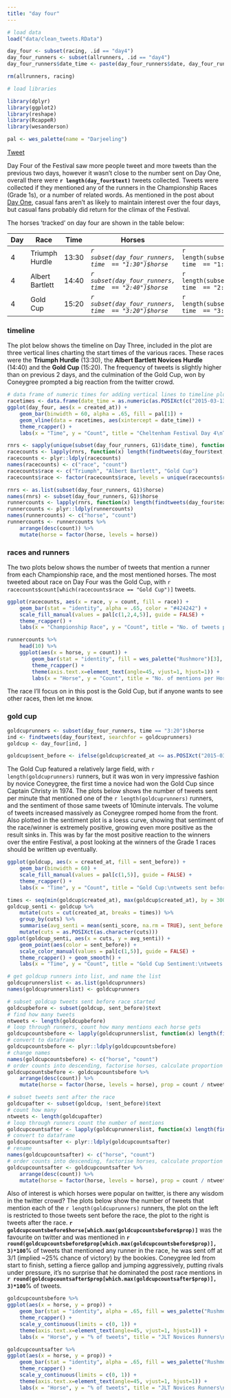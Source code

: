 ```yaml
---
title: "day four"
---
```


```r
# load data
load("data/clean_tweets.RData")

day_four <- subset(racing, .id == "day4")
day_four_runners <- subset(allrunners, .id == "day4")
day_four_runners$date_time <- paste(day_four_runners$date, day_four_runners$time)

rm(allrunners, racing)
```

```r
# load libraries

library(dplyr)
library(ggplot2)
library(reshape)
library(RcappeR)
library(wesanderson)

pal <- wes_palette(name = "Darjeeling")
```
<a href="https://twitter.com/share" class="twitter-share-button" data-url="http://durtal.github.io/cheltenham-festival-2015-twitter/day_four.html" data-text="Cheltenham Festival 2015 Day Four, Twitter Analysis" data-via="UTVilla" data-related="_RcappeR" data-hashtags="rstats,CheltenhamFestival">Tweet</a>
<script>!function(d,s,id){var js,fjs=d.getElementsByTagName(s)[0],p=/^http:/.test(d.location)?'http':'https';if(!d.getElementById(id)){js=d.createElement(s);js.id=id;js.src=p+'://platform.twitter.com/widgets.js';fjs.parentNode.insertBefore(js,fjs);}}(document, 'script', 'twitter-wjs');</script>

Day Four of the Festival saw more people tweet and more tweets than the previous two days, however it wasn't close to the number sent on Day One, overall there were **`r length(day_four$text)`** tweets collected.  Tweets were collected if they mentioned any of the runners in the Championship Races (Grade 1s), or a number of related words.  As mentioned in the post about [Day One](day_one.html), casual fans aren't as likely to maintain interest over the four days, but casual fans probably did return for the climax of the Festival.

The horses 'tracked' on day four are shown in the table below:

Day | Race | Time | Horses | n
----|------|------|--------|----
4 | Triumph Hurdle | 13:30 | _`r subset(day_four_runners, time  == "1:30")$horse`_ | `r length(subset(day_four_runners, time  == "1:30")$horse)`
4 | Albert Bartlett | 14:40 | _`r subset(day_four_runners, time  == "2:40")$horse`_ | `r length(subset(day_four_runners, time  == "2:40")$horse)`
4 | Gold Cup | 15:20 | _`r subset(day_four_runners, time  == "3:20")$horse`_ | `r length(subset(day_four_runners, time  == "3:20")$horse)`

### timeline

The plot below shows the timeline on Day Three, included in the plot are three vertical lines charting the start times of the various races.  These races were the **Triumph Hurdle** (13:30), the **Albert Bartlett Novices Hurdle** (14:40) and the **Gold Cup** (15:20).  The frequency of tweets is slightly higher than on previous 2 days, and the culmination of the Gold Cup, won by Coneygree prompted a big reaction from the twitter crowd.

```r
# data frame of numeric times for adding vertical lines to timeline plot
racetimes <- data.frame(date_time = as.numeric(as.POSIXct(c("2015-03-13 13:30", "2015-03-13 14:40","2015-03-13 15:20"))))
ggplot(day_four, aes(x = created_at)) +
	geom_bar(binwidth = 60, alpha = .65, fill = pal[1]) +
	geom_vline(data = racetimes, aes(xintercept = date_time)) +
	theme_rcapper() +
	labs(x = "Time", y = "Count", title = "Cheltenham Festival Day 4\nTweet timeline")
```


```r
rnrs <- sapply(unique(subset(day_four_runners, G1)$date_time), function(x) subset(day_four_runners, date_time == x)$horse)
racecounts <- lapply(rnrs, function(x) length(findtweets(day_four$text, x, counts = TRUE)))
racecounts <- plyr::ldply(racecounts)
names(racecounts) <- c("race", "count")
racecounts$race <- c("Triumph", "Albert Bartlett", "Gold Cup")
racecounts$race <- factor(racecounts$race, levels = unique(racecounts$race))

rnrs <- as.list(subset(day_four_runners, G1)$horse)
names(rnrs) <- subset(day_four_runners, G1)$horse
runnercounts <- lapply(rnrs, function(x) length(findtweets(day_four$text, x, counts = TRUE)))
runnercounts <- plyr::ldply(runnercounts)
names(runnercounts) <- c("horse", "count")
runnercounts <- runnercounts %>%
	arrange(desc(count)) %>%
	mutate(horse = factor(horse, levels = horse))
```

### races and runners

The two plots below shows the number of tweets that mention a runner from each Championship race, and the most mentioned horses.  The most tweeted about race on Day Four was the Gold Cup, with `r racecounts$count[which(racecounts$race == "Gold Cup")]` tweets.

<div class="row">
<div class="col-md-6">
```r
ggplot(racecounts, aes(x = race, y = count, fill = race)) +
	geom_bar(stat = "identity", alpha = .65, color = "#424242") +
	scale_fill_manual(values = pal[c(1,2,4,5)], guide = FALSE) +
	theme_rcapper() +
	labs(x = "Championship Race", y = "Count", title = "No. of tweets per Championship Race")
```
</div>
<div class="col-md-6">
```r
runnercounts %>%
    head(10) %>%
    ggplot(aes(x = horse, y = count)) +
    	geom_bar(stat = "identity", fill = wes_palette("Rushmore")[3], alpha = .65, color = "#424242") +
    	theme_rcapper() +
    	theme(axis.text.x=element_text(angle=45, vjust=1, hjust=1)) +
    	labs(x = "Horse", y = "Count", title = "No. of mentions per Horse")
```
</div>
</div>

The race I'll focus on in this post is the Gold Cup, but if anyone wants to see other races, then let me know.

### gold cup

```r
goldcuprunners <- subset(day_four_runners, time == "3:20")$horse
ind <- findtweets(day_four$text, searchfor = goldcuprunners)
goldcup <- day_four[ind, ]

goldcup$sent_before <- ifelse(goldcup$created_at <= as.POSIXct("2015-03-13 15:20"), TRUE, FALSE)
```

The Gold Cup featured a relatively large field, with `r length(goldcuprunners)` runners, but it was won in very impressive fashion by novice Coneygree, the first time a novice had won the Gold Cup since Captain Christy in 1974.  The plots below shows the number of tweets sent per minute that mentioned one of the `r length(goldcuprunners)` runners, and the sentiment of those same tweets of 10minute intervals.  The volume of tweets increased massively as Coneygree romped home from the front.  Also plotted in the sentiment plot is a loess curve, showing that sentiment of the race/winner is extremely positive, growing even more positive as the result sinks in.  This was by far the most positive reaction to the winners over the entire Festival, a post looking at the winners of the Grade 1 races should be written up eventually.

<div class="row">
<div class="col-md-6">
```r
ggplot(goldcup, aes(x = created_at, fill = sent_before)) +
	geom_bar(binwidth = 60) +
	scale_fill_manual(values = pal[c(1,5)], guide = FALSE) +
	theme_rcapper() +
	labs(x = "Time", y = "Count", title = "Gold Cup:\ntweets sent before race (blue) and after (red)")
```
</div>
<div class="col-md-6">
```r
times <- seq(min(goldcup$created_at), max(goldcup$created_at), by = 300)
goldcup_senti <- goldcup %>%
	mutate(cuts = cut(created_at, breaks = times)) %>%
	group_by(cuts) %>%
	summarise(avg_senti = mean(senti_score, na.rm = TRUE), sent_before = sent_before[1]) %>%
	mutate(cuts = as.POSIXct(as.character(cuts)))
ggplot(goldcup_senti, aes(x = cuts, y = avg_senti)) +
	geom_point(aes(color = sent_before)) +
	scale_color_manual(values = pal[c(1,5)], guide = FALSE) +
	theme_rcapper() + geom_smooth() +
	labs(x = "Time", y = "Count", title = "Gold Cup Sentiment:\ntweets sent before race (blue) and after (red)")
```
</div>
</div>

```r
# get goldcup runners into list, and name the list
goldcuprunnerslist <- as.list(goldcuprunners)
names(goldcuprunnerslist) <- goldcuprunners

# subset goldcup tweets sent before race started
goldcupbefore <- subset(goldcup, sent_before)$text
# find how many tweets
ntweets <- length(goldcupbefore)
# loop through runners, count how many mentions each horse gets
goldcupcountsbefore <- lapply(goldcuprunnerslist, function(x) length(findtweets(goldcupbefore, searchfor = x, counts = T)))
# convert to dataframe
goldcupcountsbefore <- plyr::ldply(goldcupcountsbefore)
# change names
names(goldcupcountsbefore) <- c("horse", "count")
# order counts into descending, factorise horses, calculate proportion of tweets and plot
goldcupcountsbefore <- goldcupcountsbefore %>%
	arrange(desc(count)) %>%
	mutate(horse = factor(horse, levels = horse), prop = count / ntweets)

# subset tweets sent after the race
goldcupafter <- subset(goldcup, !sent_before)$text
# count how many
ntweets <- length(goldcupafter)
# loop through runners count the number of mentions
goldcupcountsafter <- lapply(goldcuprunnerslist, function(x) length(findtweets(goldcupafter, searchfor = x, counts = T)))
# convert to dataframe
goldcupcountsafter <- plyr::ldply(goldcupcountsafter)
# rename
names(goldcupcountsafter) <- c("horse", "count")
# order counts into descending, factorise horses, calculate proportion of tweets and plot
goldcupcountsafter <- goldcupcountsafter %>%
	arrange(desc(count)) %>%
	mutate(horse = factor(horse, levels = horse), prop = count / ntweets)
```


Also of interest is which horses were popular on twitter, is there any wisdom in the twitter crowd?  The plots below show the number of tweets that mention each of the `r length(goldcuprunners)` runners, the plot on the left is restricted to those tweets sent before the race, the plot to the right is tweets after the race.  **`r goldcupcountsbefore$horse[which.max(goldcupcountsbefore$prop)]`** was the favourite on twitter and was mentioned in **`r round(goldcupcountsbefore$prop[which.max(goldcupcountsbefore$prop)], 3)*100`**% of tweets that mentioned any runner in the race, he was sent off at 3/1 (implied ~25% chance of victory) by the bookies.  Coneygree led from start to finish, setting a fierce gallop and jumping aggressively, putting rivals under pressure, it's no surprise that he dominated the post race mentions in **`r round(goldcupcountsafter$prop[which.max(goldcupcountsafter$prop)], 3)*100`**% of tweets.

<div class="row">
<div class="col-md-6">
```r
goldcupcountsbefore %>%
ggplot(aes(x = horse, y = prop)) +
	geom_bar(stat = "identity", alpha = .65, fill = wes_palette("Rushmore")[3], color = "#424242") +
	theme_rcapper() +
	scale_y_continuous(limits = c(0, 1)) +
	theme(axis.text.x=element_text(angle=45, vjust=1, hjust=1)) +
	labs(x = "Horse", y = "% of tweets", title = "JLT Novices Runners\n% of mentions before race")
```
</div>
<div class="col-md-6">
```r
goldcupcountsafter %>%
ggplot(aes(x = horse, y = prop)) +
	geom_bar(stat = "identity", alpha = .65, fill = wes_palette("Rushmore")[3], color = "#424242") +
	theme_rcapper() +
	scale_y_continuous(limits = c(0, 1)) +
	theme(axis.text.x=element_text(angle=45, vjust=1, hjust=1)) +
	labs(x = "Horse", y = "% of tweets", title = "JLT Novices Runners\n% of mentions post race")
```
</div>
</div>
